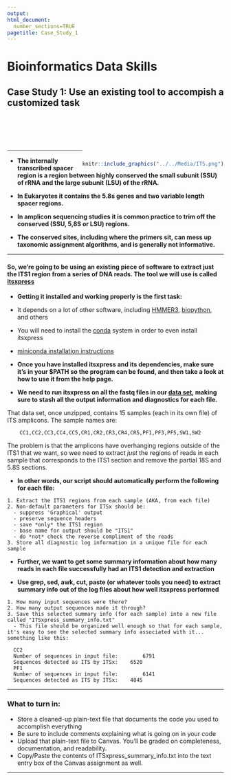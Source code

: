 ```yaml
---
output: 
html_document:
  number_sections=TRUE
pagetitle: Case_Study_1
---
```

    
# **Bioinformatics Data Skills**
    
## Case Study 1: Use an existing tool to accompish a customized task

<br/><br/><br/><br/>


<div style= "float:right;position: relative;top:10px">
```r
knitr::include_graphics("../../Media/ITS.png")
```
</div>

___


  +  **The internally transcribed spacer region is a region between highly conserved the small subunit (SSU) of rRNA and the large subunit (LSU) of the rRNA. **
  
  +  **In Eukaryotes it contains the 5.8s genes and two variable length spacer regions.** 
  
  +  **In amplicon sequencing studies it is common practice to trim off the conserved (SSU, 5,8S or LSU) regions.  **
  
  +  **The conserved sites, including where the primers sit, can mess up taxonomic assignment algorithms, and is generally not informative.**

___
  
#### So, we're going to be using an existing piece of software to extract just the ITS1 region from a series of DNA reads.  The tool we will use is called [itsxpress](https://github.com/usda-ars-gbru/itsxpress){target="_blank"} 

  +  **Getting it installed and working properly is the first task:**

  - It depends on a lot of other software, including [HMMER3](http://hmmer.org/){target="_blank"}, [biopython](https://biopython.org/wiki/Download){target="_blank"}, and others
  - You will need to install the [conda](https://docs.conda.io/en/latest/miniconda.html){target="_blank"} system in order to even install itsxpress
  - [miniconda installation instructions](https://conda.io/projects/conda/en/latest/user-guide/install/index.html){target="_blank"}
    
  +  **Once you have installed itsxpress and its dependencies, make sure it's in your $PATH so the program can be found, and then take a look at how to use it from the help page.**
  
  +  **We need to run itsxpress on all the fastq files in our [data set](https://gzahn.github.io/binf-data-skills/Case_Studies/01_extract_ITS1_region/data/ITS_Reads.zip), making sure to stash all the output information and diagnostics for each file.**
   
  That data set, once unzipped, contains 15 samples (each in its own file) of ITS amplicons. The sample names are:
  
        CC1,CC2,CC3,CC4,CC5,CR1,CR2,CR3,CR4,CR5,PF1,PF3,PF5,SW1,SW2
  The problem is that the amplicons have overhanging regions outside of the ITS1 that we want, so wee need to extract *just* the regions of reads in each sample that corresponds to the ITS1 section and remove the partial 18S and 5.8S sections.
  
  +  **In other words, our script should automatically perform the following for each file:**
  
    1. Extract the ITS1 regions from each sample (AKA, from each file)
    2. Non-default parameters for ITSx should be:
      - suppress 'Graphical' output
      - preserve sequence headers
      - save *only* the ITS1 region
      - base name for output should be "ITS1"
      - do *not* check the reverse compliment of the reads
    3. Store all diagnostic log information in a unique file for each sample
  
  +  **Further, we want to get some summary information about how many reads in each file successfully had an ITS1 detection and extraction**
  
  +  **Use grep, sed, awk, cut, paste (or whatever tools you need) to extract summary info out of the log files about how well itsxpress performed**
  
    1. How many input sequences were there?
    2. How many output sequences made it through?
    3. Save this selected summary info (for each sample) into a new file called "ITSxpress_summary_info.txt"
      - This file should be organized well enough so that for each sample, it's easy to see the selected summary info associated with it... something like this:

      CC2
      Number of sequences in input file:       	6791
      Sequences detected as ITS by ITSx:	6520
      PF1
      Number of sequences in input file:       	6141
      Sequences detected as ITS by ITSx:	4845

    
  
___


### **What to turn in:**

  - Store a cleaned-up plain-text file that documents the code you used to accomplish everything
  - Be sure to include comments explaining what is going on in your code
  - Upload that plain-text file to Canvas. You'll be graded on completeness, documentation, and readability.
  - Copy/Paste the contents of ITSxpress_summary_info.txt into the text entry box of the Canvas assignment as well.
  


___

<br/>